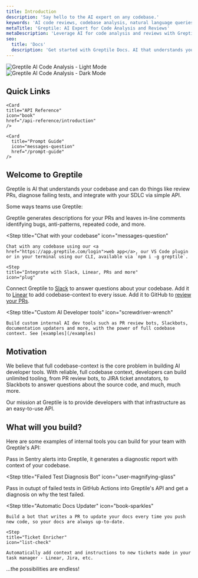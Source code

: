 ```yaml
---
title: Introduction
description: 'Say hello to the AI expert on any codebase.'
keywords: 'AI code reviews, codebase analysis, natural language queries, GitHub integration, Slack integration, PR review bot'
metaTitle: 'Greptile: AI Expert for Code Analysis and Reviews'
metaDescription: 'Leverage AI for code analysis and reviews with Greptile. Get expert insights on your codebase through natural language queries and integrations.'
seo:
  title: 'Docs'
  description: 'Get started with Greptile Docs. AI that understands your codebase for code reviews, PR analysis, and integrations with your development workflow.'
---
```


<img
  className="block dark:hidden"
  src="/images/hero-light.svg"
  alt="Greptile AI Code Analysis - Light Mode"
/>
<img
  className="hidden dark:block"
  src="/images/hero-dark.svg"
  alt="Greptile AI Code Analysis - Dark Mode"
/>

<h2>Quick Links</h2>
<CardGroup cols={2}>
    <Card
      title="Code Review Bot"
      icon="user-magnifying-glass"
      href="/apps/code-review"
    />

  <Card
    title="Greptile API Quickstart"
    icon="rocket"
    href="/quickstart"
    />

    <Card
    title="API Reference"
    icon="book"
    href="/api-reference/introduction"
    />

    <Card
      title="Prompt Guide"
      icon="messages-question"
      href="/prompt-guide"
    />

</CardGroup>

<h2>Welcome to Greptile</h2>

Greptile is AI that understands your codebase and can do things like review PRs, diagnose failing tests, and integrate with your SDLC via simple API. 

Some ways teams use Greptile:

<Steps>
  <Step
    title="AI-powered code reviews"
    icon="user-magnifying-glass"
  >
    Greptile generates descriptions for your PRs and leaves  in-line comments identifying bugs, anti-patterns, repeated code, and more.
  </Step>

  <Step
    title="Chat with your codebase"
    icon="messages-question"
  >
    Chat with any codebase using our <a href="https://app.greptile.com/login">web app</a>, our VS Code plugin or in your terminal using our CLI, available via `npm i -g greptile`.
  </Step>

    <Step
    title="Integrate with Slack, Linear, PRs and more"
    icon="plug"
  >
  Connect Greptile to [Slack](/apps/slackbot) to answer questions about your codebase. Add it to [Linear](/apps/linear) to add codebase-context to every issue. Add it to GitHub to [review your PRs](/apps/code-review). 
 </Step>

  <Step
    title="Custom AI Developer tools"
    icon="screwdriver-wrench"
  >
    Build custom internal AI dev tools such as PR review bots, Slackbots, documentation updaters and more, with the power of full codebase context. See [examples](/examples)
  </Step>
</Steps>


## Motivation

We believe that full codebase-context is the core problem in building AI developer tools. With reliable, full codebase context, developers can build unlimited tooling, from PR review bots, to JIRA ticket annotators, to Slackbots to answer questions about the source code, and much, much more.

Our mission at Greptile is to provide developers with that infrastructure as an easy-to-use API.

## What will you build?

Here are some examples of internal tools you can build for your team with Greptile's API:

<Steps>
  <Step
    title="Incident assistant"
    icon="slack"
  >
    Pass in Sentry alerts into Greptile, it generates a diagnostic report with context of your codebase.
  </Step>

  <Step
    title="Failed Test Diagnosis Bot"
    icon="user-magnifying-glass"
  >
  Pass in outupt of failed tests in GitHub Actions into Greptile's API and get a diagnosis on why the test failed.
  </Step>

  <Step
    title="Automatic Docs Updater"
    icon="book-sparkles"
  >
    Build a bot that writes a PR to update your docs every time you push new code, so your docs are always up-to-date.
  </Step>

    <Step
    title="Ticket Enricher"
    icon="list-check"
  >
    Automatically add context and instructions to new tickets made in your task manager - Linear, Jira, etc.
  </Step>

</Steps>
...the possibilities are endless!